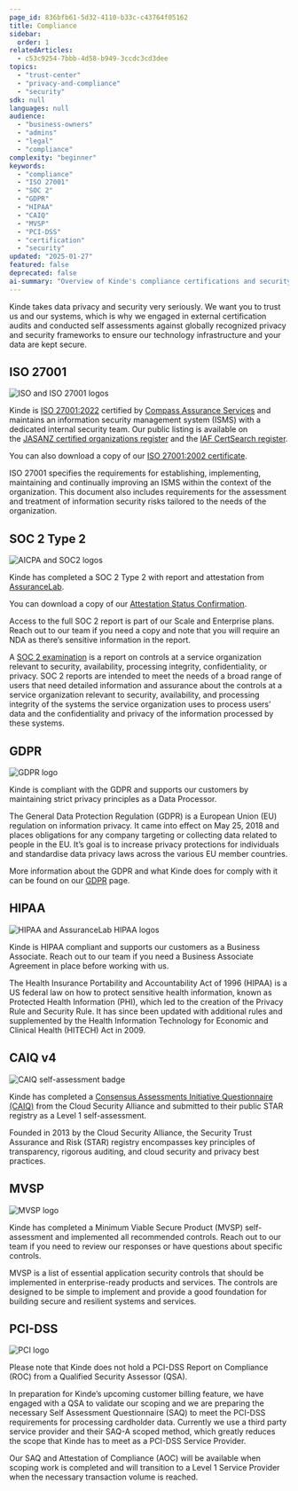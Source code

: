 ```yaml
---
page_id: 836bfb61-5d32-4110-b33c-c43764f05162
title: Compliance
sidebar:
  order: 1
relatedArticles:
  - c53c9254-7bbb-4d58-b949-3ccdc3cd3dee
topics:
  - "trust-center"
  - "privacy-and-compliance"
  - "security"
sdk: null
languages: null
audience:
  - "business-owners"
  - "admins"
  - "legal"
  - "compliance"
complexity: "beginner"
keywords:
  - "compliance"
  - "ISO 27001"
  - "SOC 2"
  - "GDPR"
  - "HIPAA"
  - "CAIQ"
  - "MVSP"
  - "PCI-DSS"
  - "certification"
  - "security"
updated: "2025-01-27"
featured: false
deprecated: false
ai-summary: "Overview of Kinde's compliance certifications and security frameworks including ISO 27001, SOC 2 Type 2, GDPR, HIPAA, CAIQ, MVSP, and PCI-DSS compliance status."
---
```


Kinde takes data privacy and security very seriously. We want you to trust us and our systems, which is why we engaged in external certification audits and conducted self assessments against globally recognized privacy and security frameworks to ensure our technology infrastructure and your data are kept secure.

## **ISO 27001**

![ISO and ISO 27001 logos](@assets/images/compliance/ISO.png)

Kinde is [ISO 27001:2022](https://www.iso.org/standard/27001) certified by [Compass Assurance Services](https://cas.com.au/) and maintains an information security management system (ISMS) with a dedicated internal security team. Our public listing is available on the [JASANZ certified organizations register](https://register.jasanz.org/certificate-details/0/af0526d5-c2d8-ed11-a7c7-00224818a490) and the [IAF CertSearch register](https://www.iafcertsearch.org/certified-entity/WrSSvBtTuGl9ks9O9oyp30SO).

You can also download a copy of our [ISO 27001:2002 certificate](/assets/images/docs/certificates/Kinde-Australia-ISO-27001-2022.pdf).

ISO 27001 specifies the requirements for establishing, implementing, maintaining and continually improving an ISMS within the context of the organization. This document also includes requirements for the assessment and treatment of information security risks tailored to the needs of the organization.

## SOC 2 Type 2

![AICPA and SOC2 logos](@assets/images/compliance/SOC2.png)

Kinde has completed a SOC 2 Type 2 with report and attestation from [AssuranceLab](https://www.assurancelab.cpa/).

You can download a copy of our [Attestation Status Confirmation](/assets/images/docs/certificates/Kinde-SOC-2-Type-2-Attestation-Status.pdf).

Access to the full SOC 2 report is part of our Scale and Enterprise plans. Reach out to our team if you need a copy and note that you will require an NDA as there’s sensitive information in the report.

A [SOC 2 examination](https://www.aicpa-cima.com/topic/audit-assurance/audit-and-assurance-greater-than-soc-2) is a report on controls at a service organization relevant to security, availability, processing integrity, confidentiality, or privacy. SOC 2 reports are intended to meet the needs of a broad range of users that need detailed information and assurance about the controls at a service organization relevant to security, availability, and processing integrity of the systems the service organization uses to process users’ data and the confidentiality and privacy of the information processed by these systems.

## GDPR

![GDPR logo](@assets/images/compliance/GDPR.png)

Kinde is compliant with the GDPR and supports our customers by maintaining strict privacy principles as a Data Processor.

The General Data Protection Regulation (GDPR) is a European Union (EU) regulation on information privacy. It came into effect on May 25, 2018 and places obligations for any company targeting or collecting data related to people in the EU. It’s goal is to increase privacy protections for individuals and standardise data privacy laws across the various EU member countries.

More information about the GDPR and what Kinde does for comply with it can be found on our [GDPR](/trust-center/privacy-and-compliance/gdpr/) page.

## HIPAA

![HIPAA and AssuranceLab HIPAA logos](@assets/images/compliance/HIPAA.png)

Kinde is HIPAA compliant and supports our customers as a Business Associate. Reach out to our team if you need a Business Associate Agreement in place before working with us.

The Health Insurance Portability and Accountability Act of 1996 (HIPAA) is a US federal law on how to protect sensitive health information, known as Protected Health Information (PHI), which led to the creation of the Privacy Rule and Security Rule. It has since been updated with additional rules and supplemented by the Health Information Technology for Economic and Clinical Health (HITECH) Act in 2009.

## **CAIQ v4**

![CAIQ self-assessment badge](@assets/images/compliance/CAIQ.png)

Kinde has completed a [Consensus Assessments Initiative Questionnaire (CAIQ)](https://cloudsecurityalliance.org/star/registry/kinde/services/kinde/) from the Cloud Security Alliance and submitted to their public STAR registry as a Level 1 self-assessment.

Founded in 2013 by the Cloud Security Alliance, the Security Trust Assurance and Risk (STAR) registry encompasses key principles of transparency, rigorous auditing, and cloud security and privacy best practices.

## MVSP

![MVSP logo](@assets/images/compliance/MVSP.png)

Kinde has completed a Minimum Viable Secure Product (MVSP) self-assessment and implemented all recommended controls. Reach out to our team if you need to review our responses or have questions about specific controls.

MVSP is a list of essential application security controls that should be implemented in enterprise-ready products and services. The controls are designed to be simple to implement and provide a good foundation for building secure and resilient systems and services.

## PCI-DSS

![PCI logo](@assets/images/compliance/PCI.png)

Please note that Kinde does not hold a PCI-DSS Report on Compliance (ROC) from a Qualified Security Assessor (QSA).

In preparation for Kinde’s upcoming customer billing feature, we have engaged with a QSA to validate our scoping and we are preparing the necessary Self Assessment Questionnaire (SAQ) to meet the PCI-DSS requirements for processing cardholder data. Currently we use a third party service provider and their SAQ-A scoped method, which greatly reduces the scope that Kinde has to meet as a PCI-DSS Service Provider.

Our SAQ and Attestation of Compliance (AOC) will be available when scoping work is completed and will transition to a Level 1 Service Provider when the necessary transaction volume is reached.
